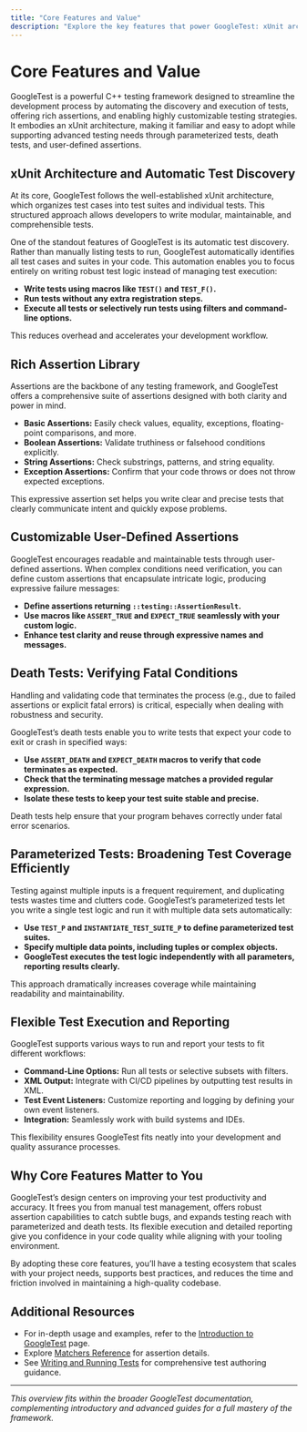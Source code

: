 ```yaml
---
title: "Core Features and Value"
description: "Explore the key features that power GoogleTest: xUnit architecture, automatic test discovery, rich assertion library, customizable (user-defined) assertions, death tests, parameterized tests, and flexible ways to run and report on your tests."
---
```


# Core Features and Value

GoogleTest is a powerful C++ testing framework designed to streamline the development process by automating the discovery and execution of tests, offering rich assertions, and enabling highly customizable testing strategies. It embodies an xUnit architecture, making it familiar and easy to adopt while supporting advanced testing needs through parameterized tests, death tests, and user-defined assertions.

## xUnit Architecture and Automatic Test Discovery

At its core, GoogleTest follows the well-established xUnit architecture, which organizes test cases into test suites and individual tests. This structured approach allows developers to write modular, maintainable, and comprehensible tests.

One of the standout features of GoogleTest is its automatic test discovery. Rather than manually listing tests to run, GoogleTest automatically identifies all test cases and suites in your code. This automation enables you to focus entirely on writing robust test logic instead of managing test execution:

- **Write tests using macros like `TEST()` and `TEST_F()`.**
- **Run tests without any extra registration steps.**
- **Execute all tests or selectively run tests using filters and command-line options.**

This reduces overhead and accelerates your development workflow.

## Rich Assertion Library

Assertions are the backbone of any testing framework, and GoogleTest offers a comprehensive suite of assertions designed with both clarity and power in mind.

- **Basic Assertions:** Easily check values, equality, exceptions, floating-point comparisons, and more.
- **Boolean Assertions:** Validate truthiness or falsehood conditions explicitly.
- **String Assertions:** Check substrings, patterns, and string equality.
- **Exception Assertions:** Confirm that your code throws or does not throw expected exceptions.

This expressive assertion set helps you write clear and precise tests that clearly communicate intent and quickly expose problems.

## Customizable User-Defined Assertions

GoogleTest encourages readable and maintainable tests through user-defined assertions. When complex conditions need verification, you can define custom assertions that encapsulate intricate logic, producing expressive failure messages:

- **Define assertions returning `::testing::AssertionResult`.**
- **Use macros like `ASSERT_TRUE` and `EXPECT_TRUE` seamlessly with your custom logic.**
- **Enhance test clarity and reuse through expressive names and messages.**

## Death Tests: Verifying Fatal Conditions

Handling and validating code that terminates the process (e.g., due to failed assertions or explicit fatal errors) is critical, especially when dealing with robustness and security.

GoogleTest’s death tests enable you to write tests that expect your code to exit or crash in specified ways:

- **Use `ASSERT_DEATH` and `EXPECT_DEATH` macros to verify that code terminates as expected.**
- **Check that the terminating message matches a provided regular expression.**
- **Isolate these tests to keep your test suite stable and precise.**

Death tests help ensure that your program behaves correctly under fatal error scenarios.

## Parameterized Tests: Broadening Test Coverage Efficiently

Testing against multiple inputs is a frequent requirement, and duplicating tests wastes time and clutters code. GoogleTest’s parameterized tests let you write a single test logic and run it with multiple data sets automatically:

- **Use `TEST_P` and `INSTANTIATE_TEST_SUITE_P` to define parameterized test suites.**
- **Specify multiple data points, including tuples or complex objects.**
- **GoogleTest executes the test logic independently with all parameters, reporting results clearly.**

This approach dramatically increases coverage while maintaining readability and maintainability.

## Flexible Test Execution and Reporting

GoogleTest supports various ways to run and report your tests to fit different workflows:

- **Command-Line Options:** Run all tests or selective subsets with filters.
- **XML Output:** Integrate with CI/CD pipelines by outputting test results in XML.
- **Test Event Listeners:** Customize reporting and logging by defining your own event listeners.
- **Integration:** Seamlessly work with build systems and IDEs.

This flexibility ensures GoogleTest fits neatly into your development and quality assurance processes.

## Why Core Features Matter to You

GoogleTest’s design centers on improving your test productivity and accuracy. It frees you from manual test management, offers robust assertion capabilities to catch subtle bugs, and expands testing reach with parameterized and death tests. Its flexible execution and detailed reporting give you confidence in your code quality while aligning with your tooling environment.

By adopting these core features, you’ll have a testing ecosystem that scales with your project needs, supports best practices, and reduces the time and friction involved in maintaining a high-quality codebase.

## Additional Resources

- For in-depth usage and examples, refer to the [Introduction to GoogleTest](https://your-doc-link/overview/getting-to-know-googletest/introduction-to-googletest) page.
- Explore [Matchers Reference](https://your-doc-link/api-reference/core-apis/matchers) for assertion details.
- See [Writing and Running Tests](https://your-doc-link/api-reference/core-apis/writing-tests) for comprehensive test authoring guidance.


---

*This overview fits within the broader GoogleTest documentation, complementing introductory and advanced guides for a full mastery of the framework.*

